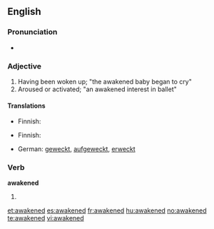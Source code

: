 ==English==

===Pronunciation===
* {{audio|en-us-awakened.ogg|Audio (US)}}

===Adjective===
{{en-adjective}}

# Having been woken up; "the awakened baby began to cry"
# Aroused or activated; "an awakened interest in ballet"

====Translations====
{{trans-top|having been woken up}}
* Finnish: {{t|fi|herätetty}}
{{trans-mid}}
{{trans-bottom}}

{{trans-top|aroused or activated}}
* Finnish: {{t|fi|herätetty}}
{{trans-mid}}
{{trans-bottom}}

{{checktrans-top}}
* German: [[wecken|geweckt]], [[aufgeweckt]], [[erweckt]]
{{checktrans-bottom}}

===Verb===
'''awakened'''

# {{past of|awake}}

[[et:awakened]]
[[es:awakened]]
[[fr:awakened]]
[[hu:awakened]]
[[no:awakened]]
[[te:awakened]]
[[vi:awakened]]